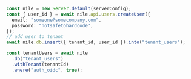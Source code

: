 ```typescript
const nile = new Server.default(serverConfig);
const { user_id } = await nile.api.users.createUser({
  email: "someone@somecompany.com",
  password: "notsafetohardcode",
});
// add user to tenant
await nile.db.insert({ tenant_id, user_id }).into("tenant_users");

const tenantUsers = await nile
  .db("tenant_users")
  .withTenant(tenantId)
  .where("auth_oidc", true);
```
